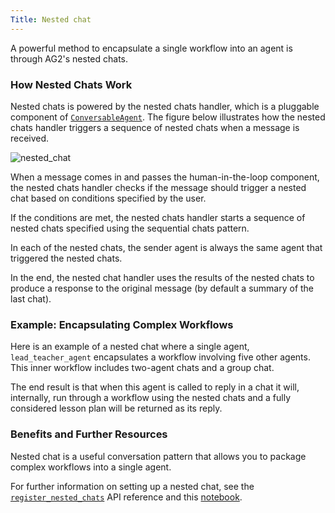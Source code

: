 ```yaml
---
Title: Nested chat
---
```


A powerful method to encapsulate a single workflow into an agent is through AG2's nested chats.

### How Nested Chats Work

Nested chats is powered by the nested chats handler, which is a pluggable component of [`ConversableAgent`](/docs/api-reference/autogen/ConversableAgent). The figure below illustrates how the nested chats handler triggers a sequence of nested chats when a message is received.

![nested_chat](../assets/nested-chats.png)

When a message comes in and passes the human-in-the-loop component, the nested chats handler checks if the message should trigger a nested chat based on conditions specified by the user.

If the conditions are met, the nested chats handler starts a sequence of nested chats specified using the sequential chats pattern.

In each of the nested chats, the sender agent is always the same agent that triggered the nested chats.

In the end, the nested chat handler uses the results of the nested chats to produce a response to the original message (by default a summary of the last chat).

### Example: Encapsulating Complex Workflows

Here is an example of a nested chat where a single agent, `lead_teacher_agent` encapsulates a workflow involving five other agents. This inner workflow includes two-agent chats and a group chat.

The end result is that when this agent is called to reply in a chat it will, internally, run through a workflow using the nested chats and a fully considered lesson plan will be returned as its reply.


<Example/>

### Benefits and Further Resources

Nested chat is a useful conversation pattern that allows you to package complex workflows into a single agent.

For further information on setting up a nested chat, see the [`register_nested_chats`](/docs/api-reference/autogen/ConversableAgent#register-nested-chats) API reference and this [notebook](/docs/use-cases/notebooks/notebooks/agentchat_nested_chats_chess).

